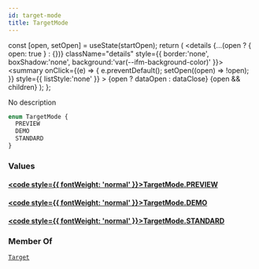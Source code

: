 ```yaml
---
id: target-mode
title: TargetMode
---
```









  const [open, setOpen] = useState(startOpen);
  return (
    <details {...(open ? { open: true } : {})} className="details" style={{ border:'none', boxShadow:'none', background:'var(--ifm-background-color)' }}>
      <summary
        onClick={(e) => {
          e.preventDefault();
          setOpen((open) => !open);
        }}
        style={{ listStyle:'none' }}
      >
      {open ? dataOpen : dataClose}
      </summary>
      {open && children}
    </details>
  );
};








No description


```graphql
enum TargetMode {
  PREVIEW
  DEMO
  STANDARD
}
```




### Values

#### [<code style={{ fontWeight: 'normal' }}>TargetMode.<b>PREVIEW</b></code>](#)  



#### [<code style={{ fontWeight: 'normal' }}>TargetMode.<b>DEMO</b></code>](#)  



#### [<code style={{ fontWeight: 'normal' }}>TargetMode.<b>STANDARD</b></code>](#)  







### Member Of

[`Target`](/swapi/types/objects/target.mdx)  <Badge class="badge badge--secondary badge--relation" text="object"/>
